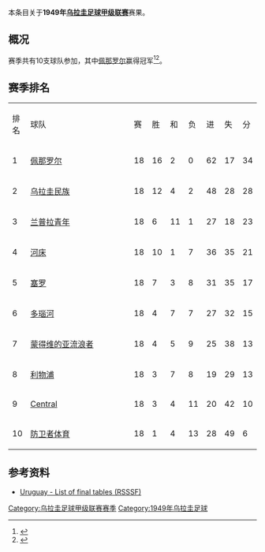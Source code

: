 本条目关于'''1949年[[乌拉圭足球甲级联赛|乌拉圭足球甲级联赛]]'''赛果。

==概况==
赛季共有10支球队参加，其中[[佩那罗尔足球俱乐部|佩那罗尔]]赢得冠军<ref>{{Cite web |url=http://www.campeoesdofutebol.com.br/uruguai.html |title=Campeoesdofutebol.com.br |accessdate=2017-08-25 |archive-date=2017-08-25 |archive-url=https://web.archive.org/web/20170825064212/http://www.campeoesdofutebol.com.br/uruguai.html |dead-url=no }}</ref><ref>{{Cite web |url=http://www.sobrefutbol.com/torneos/torneo_uruguayo.htm |title=Sobrefutbol.com |accessdate=2017-08-25 |archive-date=2017-08-25 |archive-url=https://web.archive.org/web/20170825063006/http://www.sobrefutbol.com/torneos/torneo_uruguayo.htm |dead-url=no }}</ref>。

==赛季排名==
{| class="wikitable" style="text-align:center;"
|排名||style="width:15em"|球队||赛||胜||和||负||进||失||分
|-
|1||align="left"|[[佩那罗尔足球俱乐部|佩那罗尔]]||18||16||2||0||62||17||34
|-
|2||align="left"|[[民族足球俱乐部|乌拉圭民族]]||18||12||4||2||48||28||28
|-
|3||align="left"|[[兰普拉青年|兰普拉青年]]||18||6||11||1||27||18||23
|-
|4||align="left"|[[河床竞技俱乐部_(乌拉圭)|河床]]||18||10||1||7||36||35||21
|-
|5||align="left"|[[塞罗竞技俱乐部|塞罗]]||18||7||3||8||31||35||17
|-
|6||align="left"|[[多瑙河足球俱乐部|多瑙河]]||18||4||7||7||27||32||15
|-
|7||align="left"|[[蒙得维的亚流浪者足球俱乐部|蒙得维的亚流浪者]]||18||4||5||9||25||38||13
|-
|8||align="left"|[[利物浦足球俱乐部_(乌拉圭)|利物浦]]||18||3||7||8||19||29||13
|-
|9||align="left"|[[Central_Español|Central]]||18||3||4||11||20||42||10
|-
|10||align="left"|[[防卫者体育|防卫者体育]]||18||1||4||13||28||49||6
|}

==参考资料==
{{reflist}}

*[http://www.rsssf.com/tablesu/uruhist.html Uruguay - List of final tables (RSSSF)]{{Wayback|url=http://www.rsssf.com/tablesu/uruhist.html |date=20100102114932 }}

{{Primera División Uruguaya seasons}}


[[Category:乌拉圭足球甲级联赛赛季|Category:乌拉圭足球甲级联赛赛季]]
[[Category:1949年乌拉圭足球|Category:1949年乌拉圭足球]]